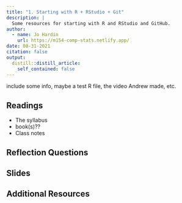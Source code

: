 ```yaml
---
title: "1. Starting with R + RStudio + Git"
description: |
  Some resources for starting with R and RStudio and GitHub.
author:
  - name: Jo Hardin
    url: https://m154-comp-stats.netlify.app/
date: 08-31-2021
citation: false
output:
  distill::distill_article:
    self_contained: false
---
```


include some info, maybe a test R file, the video Andrew made, etc.

## Readings

* The syllabus
* book(s)??
* Class notes

## Reflection Questions

## Slides

## Additional Resources



